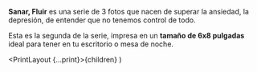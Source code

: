 

**Sanar, Fluir** es una serie de 3 fotos que nacen de superar la ansiedad, la depresión, de entender que no tenemos control de todo.

Esta es la segunda de la serie, impresa en un **tamaño de 6x8 pulgadas** ideal para tener en tu escritorio o mesa de noche.

  <PrintLayout {...print}>{children}</PrintLayout>
)
